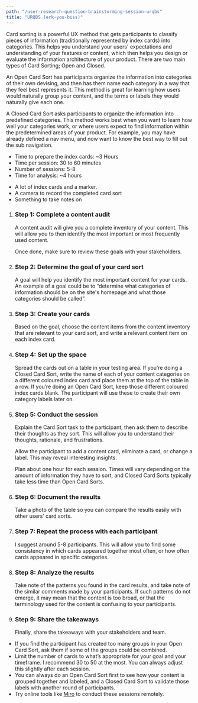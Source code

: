 ```yaml
---
path: "/user-research-question-brainstorming-session-urqbs"
title: "URQBS (erk-you-biss)"
---
```






<MethodLayout pageTitle={props.pageContext.frontmatter.title} method={currentMethod}>
  <SEO title={props.pageContext.frontmatter.title} />

<MethodSectionWhatIs method={currentMethod} title="What is a URQBS?">
  <p>
Card sorting is a powerful UX method that gets participants to classify pieces of information (traditionally represented by index cards) into categories. This helps you understand your users' expectations and understanding of your features or content, which then helps you design or evaluate the information architecture of your product. There are two main types of Card Sorting; Open and Closed.
</p>
  <p>
An Open Card Sort has participants organize the information into categories of their own devising, and then has them name each category in a way that they feel best represents it. This method is great for learning how users would naturally group your content, and the terms or labels they would naturally give each one.
  </p>
  <p>
    A Closed Card Sort asks participants to organize the information into predefined categories. This method works best when you want to learn how well your categories work, or where users expect to find information within the predetermined areas of your product. For example, you may have already defined a nav menu, and now want to know the best way to fill out the sub navigation.
  </p>
</MethodSectionWhatIs>

<MethodSectionNeeds title="What do you need for a URQBS?">
  <MethodSectionNeedsPartial type="time">
    <ul>
      <li>Time to prepare the index cards: ~3 Hours</li>
      <li>Time per session: 30 to 60 minutes</li>
      <li>Number of sessions: 5-8</li>
      <li>Time for analysis: ~4 hours</li>
    </ul>
  </MethodSectionNeedsPartial>
  <MethodSectionNeedsPartial type="materials">
    <ul>
      <li>A lot of index cards and a marker.</li>
      <li>A camera to record the completed card sort</li>
      <li>Something to take notes on</li>
    </ul>

  </MethodSectionNeedsPartial>
</MethodSectionNeeds>

<MethodSectionSteps method={currentMethod} title="How do you conduct a URQBS?">
  <ol>
    <li>
      <h3>Step 1: Complete a content audit</h3>
      <p>A content audit will give you a complete inventory of your content. This will allow you to then identify the most important or most frequently used content.
      </p>
      <p>
      Once done, make sure to review these goals with your stakeholders.
      </p>
    </li>
    <li>
      <h3>Step 2: Determine the goal of your card sort</h3>
      <p>
      A goal will help you identify the most important content for your cards. An example of a goal could be to “determine what categories of information should be on the site's homepage and what those categories should be called”.
      </p>  
    </li>
    <li>
      <h3>Step 3: Create your cards</h3>
      <p>
        Based on the goal, choose the content items from the content inventory that are relevant to your card sort, and write a relevant content item on each index card.
      </p>
    </li>
    <li>
      <h3>Step 4: Set up the space</h3>
      <p>Spread the cards out on a table in your testing area. If you’re doing a Closed Card Sort, write the name of each of your content categories on a different coloured index card and place them at the top of the table in a row. If you’re doing an Open Card Sort, keep those different coloured index cards blank. The participant will use these to create their own category labels later on.
      </p>
    </li>
    <li>
      <h3>Step 5: Conduct the session</h3>
      <p>
      Explain the Card Sort task to the participant, then ask them to describe their thoughts as they sort. This will allow you to understand their thoughts, rationale, and frustrations.
      </p>
      <p>Allow the participant to add a content card, eliminate a card, or change a label. This may reveal interesting insights.
      </p>
      <p>Plan about one hour for each session. Times will vary depending on the amount of information they have to sort, and Closed Card Sorts typically take less time than Open Card Sorts.
      </p>
    </li>
    <li>
      <h3>Step 6: Document the results</h3>
      <p>
        Take a photo of the table so you can compare the results easily with other users’ card sorts.
        </p>
    </li>
    <li>
      <h3>Step 7: Repeat the process with each participant</h3>
      <p>
        I suggest around 5-8 participants. This will allow you to find some consistency in which cards appeared together most often, or how often cards appeared in specific categories.
        </p>
    </li>
    <li>
      <h3>Step 8: Analyze the results</h3>
      <p>
        Take note of the patterns you found in the card results, and take note of the similar comments made by your participants. If such patterns do not emerge, it may mean that the content is too broad, or that the terminology used for the content is confusing to your participants.   
        </p>
    </li>
    <li>
      <h3>Step 9: Share the takeaways</h3>
      <p>
        Finally, share the takeaways with your stakeholders and team.
      </p>
    </li>
  </ol>
</MethodSectionSteps>

<MethodSectionTips method={currentMethod} title="Tips for a great URQBS">
  <ul>
    <li>
      If you find the participant has created too many groups in your Open Card Sort, ask them if some of the groups could be combined.
    </li>
    <li>
      Limit the number of cards to what’s appropriate for your goal and your timeframe.  I recommend 30 to 50 at the most. You can always adjust this slightly after each session.
    </li>
    <li>
      You can always do an Open Card Sort first to see how your content is grouped together and labeled, and a Closed Card Sort to validate those labels with another round of participants.
    </li>
    <li>
      Try online tools like <a href="https://miro.com/" target="_blank" rel="noreferrer noopener">Miro</a> to conduct these sessions remotely.
      </li>
  </ul>
</MethodSectionTips>

<MethodSectionResources method={currentMethod} />

</MethodLayout>
